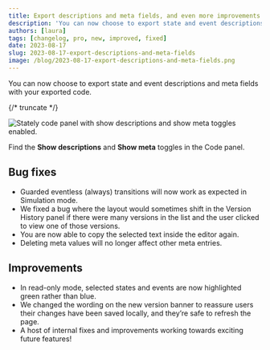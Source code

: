```yaml
---
title: Export descriptions and meta fields, and even more improvements!
description: 'You can now choose to export state and event descriptions and meta fields with your exported code.'
authors: [laura]
tags: [changelog, pro, new, improved, fixed]
date: 2023-08-17
slug: 2023-08-17-export-descriptions-and-meta-fields
image: /blog/2023-08-17-export-descriptions-and-meta-fields.png
---
```


You can now choose to export state and event descriptions and meta fields with your exported code.

{/* truncate */}

![Stately code panel with show descriptions and show meta toggles enabled.](https://canny.io/images/a7da75d317d2f0faf17436442cae2051.png)

Find the **Show descriptions** and **Show meta** toggles in the Code panel.

## Bug fixes

- Guarded eventless (always) transitions will now work as expected in Simulation mode.
- We fixed a bug where the layout would sometimes shift in the Version History panel if there were many versions in the list and the user clicked to view one of those versions.
- You are now able to copy the selected text inside the editor again.
- Deleting meta values will no longer affect other meta entries.

## Improvements

- In read-only mode, selected states and events are now highlighted green rather than blue.
- We changed the wording on the new version banner to reassure users their changes have been saved locally, and they’re safe to refresh the page.
- A host of internal fixes and improvements working towards exciting future features!
